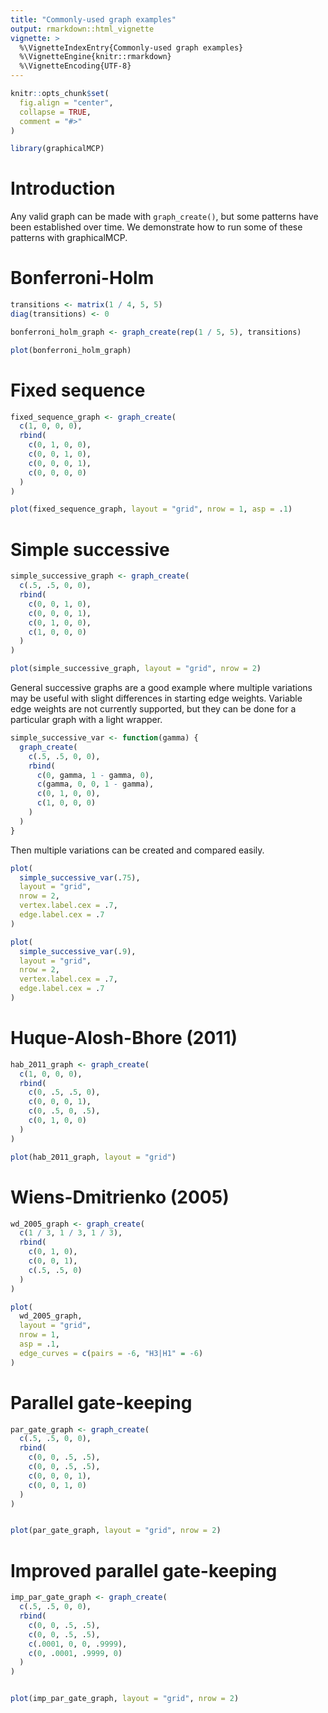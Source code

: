```yaml
---
title: "Commonly-used graph examples"
output: rmarkdown::html_vignette
vignette: >
  %\VignetteIndexEntry{Commonly-used graph examples}
  %\VignetteEngine{knitr::rmarkdown}
  %\VignetteEncoding{UTF-8}
---
```


```r
knitr::opts_chunk$set(
  fig.align = "center",
  collapse = TRUE,
  comment = "#>"
)
```

```r
library(graphicalMCP)
```

# Introduction

Any valid graph can be made with `graph_create()`, but some patterns have been established over time. We demonstrate how to run some of these patterns with graphicalMCP.

# Bonferroni-Holm

```r
transitions <- matrix(1 / 4, 5, 5)
diag(transitions) <- 0

bonferroni_holm_graph <- graph_create(rep(1 / 5, 5), transitions)

plot(bonferroni_holm_graph)
```

# Fixed sequence

```r
fixed_sequence_graph <- graph_create(
  c(1, 0, 0, 0),
  rbind(
    c(0, 1, 0, 0),
    c(0, 0, 1, 0),
    c(0, 0, 0, 1),
    c(0, 0, 0, 0)
  )
)

plot(fixed_sequence_graph, layout = "grid", nrow = 1, asp = .1)
```

# Simple successive

```r
simple_successive_graph <- graph_create(
  c(.5, .5, 0, 0),
  rbind(
    c(0, 0, 1, 0),
    c(0, 0, 0, 1),
    c(0, 1, 0, 0),
    c(1, 0, 0, 0)
  )
)

plot(simple_successive_graph, layout = "grid", nrow = 2)
```

General successive graphs are a good example where multiple variations may be useful with slight differences in starting edge weights. Variable edge weights are not currently supported, but they can be done for a particular graph with a light wrapper.

```r
simple_successive_var <- function(gamma) {
  graph_create(
    c(.5, .5, 0, 0),
    rbind(
      c(0, gamma, 1 - gamma, 0),
      c(gamma, 0, 0, 1 - gamma),
      c(0, 1, 0, 0),
      c(1, 0, 0, 0)
    )
  )
}
```

Then multiple variations can be created and compared easily.

```r
plot(
  simple_successive_var(.75),
  layout = "grid",
  nrow = 2,
  vertex.label.cex = .7,
  edge.label.cex = .7
)

plot(
  simple_successive_var(.9),
  layout = "grid",
  nrow = 2,
  vertex.label.cex = .7,
  edge.label.cex = .7
)
```

# Huque-Alosh-Bhore (2011)

```r
hab_2011_graph <- graph_create(
  c(1, 0, 0, 0),
  rbind(
    c(0, .5, .5, 0),
    c(0, 0, 0, 1),
    c(0, .5, 0, .5),
    c(0, 1, 0, 0)
  )
)

plot(hab_2011_graph, layout = "grid")
```

# Wiens-Dmitrienko (2005)

```r
wd_2005_graph <- graph_create(
  c(1 / 3, 1 / 3, 1 / 3),
  rbind(
    c(0, 1, 0),
    c(0, 0, 1),
    c(.5, .5, 0)
  )
)

plot(
  wd_2005_graph,
  layout = "grid",
  nrow = 1,
  asp = .1,
  edge_curves = c(pairs = -6, "H3|H1" = -6)
)
```

# Parallel gate-keeping

```r
par_gate_graph <- graph_create(
  c(.5, .5, 0, 0),
  rbind(
    c(0, 0, .5, .5),
    c(0, 0, .5, .5),
    c(0, 0, 0, 1),
    c(0, 0, 1, 0)
  )
)


plot(par_gate_graph, layout = "grid", nrow = 2)
```

# Improved parallel gate-keeping

```r
imp_par_gate_graph <- graph_create(
  c(.5, .5, 0, 0),
  rbind(
    c(0, 0, .5, .5),
    c(0, 0, .5, .5),
    c(.0001, 0, 0, .9999),
    c(0, .0001, .9999, 0)
  )
)


plot(imp_par_gate_graph, layout = "grid", nrow = 2)
```
